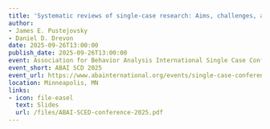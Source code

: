 ```yaml
---
title: 'Systematic reviews of single-case research: Aims, challenges, and good practices'
author:
- James E. Pustejovsky
- Daniel D. Drevon
date: 2025-09-26T13:00:00
publish_date: 2025-09-26T13:00:00
event: Association for Behavior Analysis International Single Case Conference
event_short: ABAI SCD 2025
event_url: https://www.abainternational.org/events/single-case-conference-2025.aspx
location: Minneapolis, MN
links:
- icon: file-easel
  text: Slides
  url: /files/ABAI-SCED-conference-2025.pdf
---
```


